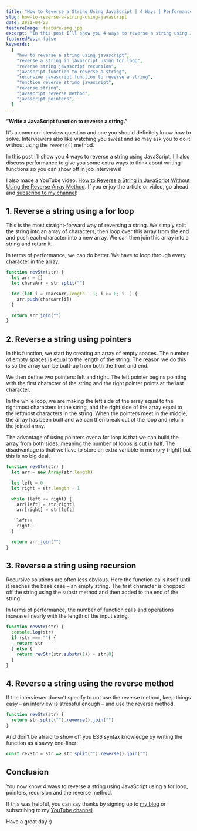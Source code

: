 ```yaml
---
title: "How to Reverse a String Using JavaScript | 4 Ways | Performance Discussed"
slug: how-to-reverse-a-string-using-javascript
date: 2021-04-23
featureImage: feature-img.jpg
excerpt: "In this post I’ll show you 4 ways to reverse a string using JavaScript. I'll also discuss performance to give you some extra ways to think about writing functions so you can show off in job interviews!"
featuredPost: false
keywords:
  [
    "how to reverse a string using javascript",
    "reverse a string in javascript using for loop",
    "reverse string javascript recursion",
    "javascript function to reverse a string",
    "recursive javascript function to reverse a string",
    "function reverse string javascript",
    "reverse string",
    "javascript reverse method",
    "javascript pointers",
  ]
---
```


**”Write a JavaScript function to reverse a string.”**

It’s a common interview question and one you should definitely know how to solve. Interviewers also like watching you sweat and so may ask you to do it without using the `reverse()` method.

In this post I’ll show you 4 ways to reverse a string using JavaScript. I'll also discuss performance to give you some extra ways to think about writing functions so you can show off in job interviews!

I also made a YouTube video: [How to Reverse a String in JavaScript Without Using the Reverse Array Method](https://www.youtube.com/watch?v=GqlaV-n5dP0&ab_channel=DoableDanny). If you enjoy the article or video, go ahead and [subscribe to my channel](https://www.youtube.com/channel/UC0URylW_U4i26wN231yRqvA)!

## 1. Reverse a string using a for loop

This is the most straight-forward way of reversing a string. We simply split the string into an array of characters, then loop over this array from the end and push each character into a new array. We can then join this array into a string and return it.

In terms of performance, we can do better. We have to loop through every character in the array.

```js
function revStr(str) {
  let arr = []
  let charsArr = str.split("")

  for (let i = charsArr.length - 1; i >= 0; i--) {
    arr.push(charsArr[i])
  }

  return arr.join("")
}
```

## 2. Reverse a string using pointers

In this function, we start by creating an array of empty spaces. The number of empty spaces is equal to the length of the string. The reason we do this is so the array can be built-up from both the front and end.

We then define two pointers: left and right. The left pointer begins pointing with the first character of the string and the right pointer points at the last character.

In the while loop, we are making the left side of the array equal to the rightmost characters in the string, and the right side of the array equal to the leftmost characters in the string. When the pointers meet in the middle, the array has been built and we can then break out of the loop and return the joined array.

The advantage of using pointers over a for loop is that we can build the array from both sides, meaning the number of loops is cut in half. The disadvantage is that we have to store an extra variable in memory (right) but this is no big deal.

```js
function revStr(str) {
  let arr = new Array(str.length)

  let left = 0
  let right = str.length - 1

  while (left <= right) {
    arr[left] = str[right]
    arr[right] = str[left]

    left++
    right--
  }

  return arr.join("")
}
```

## 3. Reverse a string using recursion

Recursive solutions are often less obvious. Here the function calls itself until it reaches the base case – an empty string. The first character is chopped off the string using the substr method and then added to the end of the string.

In terms of performance, the number of function calls and operations increase linearly with the length of the input string.

```js
function revStr(str) {
  console.log(str)
  if (str === "") {
    return str
  } else {
    return revStr(str.substr(1)) + str[0]
  }
}
```

## 4. Reverse a string using the reverse method

If the interviewer doesn’t specify to not use the reverse method, keep things easy – an interview is stressful enough – and use the reverse method.

```js
function revStr(str) {
  return str.split("").reverse().join("")
}
```

And don’t be afraid to show off you ES6 syntax knowledge by writing the function as a savvy one-liner:

```js
const revStr = str => str.split("").reverse().join("")
```

## Conclusion

You now know 4 ways to reverse a string using JavaScript using a for loop, pointers, recursion and the reverse method.

If this was helpful, you can say thanks by signing up to [my blog](https://www.doabledanny.com/newsletter-signup/) or subscribing to my [YouTube channel](https://www.youtube.com/channel/UC0URylW_U4i26wN231yRqvA).

Have a great day :)
